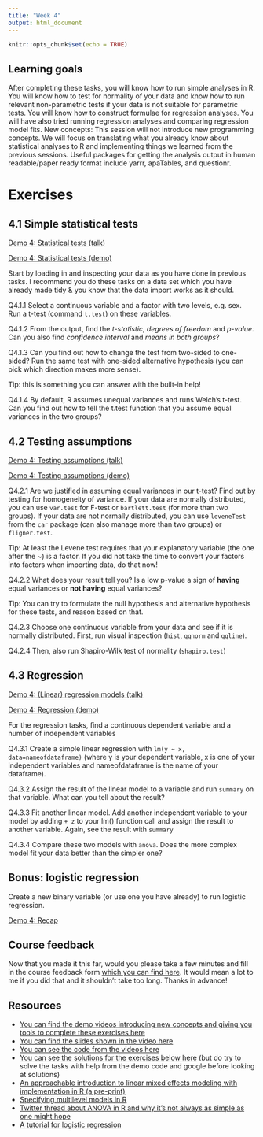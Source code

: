 ```yaml
---
title: "Week 4"
output: html_document
---
```


```r
knitr::opts_chunk$set(echo = TRUE)
```

## Learning goals

After completing these tasks, you will know how to run simple analyses in R. You will know how to test for normality of your data and know how to run relevant non-parametric tests if your data is not suitable for parametric tests. You will know how to construct formulae for regression analyses. You will have also tried running regression analyses and comparing regression model fits. New concepts: This session will not introduce new programming concepts. We will focus on translating what you already know about statistical analyses to R and implementing things we learned from the previous sessions. Useful packages for getting the analysis output in human readable/paper ready format include yarrr, apaTables, and questionr.

# Exercises
## 4.1 Simple statistical tests

[Demo 4: Statistical tests (talk)](https://youtu.be/-NSf9MdcBVA){target="_blank"}

[Demo 4: Statistical tests (demo)](https://youtu.be/wK9j4m4goPY){target="_blank"}

Start by loading in and inspecting your data as you have done in previous tasks. I recommend you do these tasks on a data set which you have already made tidy & you know that the data import works as it should.

Q4.1.1 Select a continuous variable and a factor with two levels, e.g. sex. Run a t-test (command `t.test`) on these variables.

Q4.1.2 From the output, find the *t-statistic*, *degrees of freedom* and *p-value*. Can you also find *confidence interval* and *means in both groups*?

Q4.1.3 Can you find out how to change the test from two-sided to one-sided? Run the same test with one-sided alternative hypothesis (you can pick which direction makes more sense).

Tip: this is something you can answer with the built-in help!

Q4.1.4 By default, R assumes unequal variances and runs Welch's t-test. Can you find out how to tell the t.test function that you assume equal variances in the two groups?

## 4.2 Testing assumptions

[Demo 4: Testing assumptions (talk)](https://youtu.be/SqsH6iP8M7k){target="_blank"}

[Demo 4: Testing assumptions (demo)](https://youtu.be/bhzyEZNJHXc){target="_blank"}

Q4.2.1 Are we justified in assuming equal variances in our t-test? Find out by testing for homogeneity of variance. If your data are normally distributed, you can use `var.test` for F-test or `bartlett.test` (for more than two groups). If your data are not normally distributed, you can use `leveneTest` from the `car` package (can also manage more than two groups) or `fligner.test`.

Tip: At least the Levene test requires that your explanatory variable (the one after the ~) is a factor. If you did not take the time to convert your factors into factors when importing data, do that now!

Q4.2.2 What does your result tell you? Is a low p-value a sign of **having** equal variances or **not having** equal variances? 

Tip: You can try to formulate the null hypothesis and alternative hypothesis for these tests, and reason based on that.

Q4.2.3 Choose one continuous variable from your data and see if it is normally distributed. First, run visual inspection (`hist`, `qqnorm` and `qqline`).

Q4.2.4 Then, also run Shapiro-Wilk test of normality (`shapiro.test`)

## 4.3 Regression

[Demo 4: (Linear) regression models (talk)](https://youtu.be/mw8WGYYTWj0){target="_blank"}

[Demo 4: Regression (demo)](https://youtu.be/tppKi3hSA4s){target="_blank"}

For the regression tasks, find a continuous dependent variable and a number of independent variables

Q4.3.1 Create a simple linear regression with `lm(y ~ x, data=nameofdataframe)` (where y is your dependent variable, x is one of your independent variables and nameofdataframe is the name of your dataframe).

Q4.3.2 Assign the result of the linear model to a variable and run `summary` on that variable. What can you tell about the result?

Q4.3.3 Fit another linear model. Add another independent variable to your model by adding `+ z` to your lm() function call and assign the result to another variable. Again, see the result with `summary`

Q4.3.4 Compare these two models with `anova`. Does the more complex model fit your data better than the simpler one?

## Bonus: logistic regression
Create a new binary variable (or use one you have already) to run logistic regression. 

[Demo 4: Recap](https://youtu.be/ARZJluj_ehE){target="_blank"}

## Course feedback 
Now that you made it this far, would you please take a few minutes and fill in the course feedback form [which you can find here](https://forms.gle/jvZA65cAXQuhVnNs9). It would mean a lot to me if you did that and it shouldn't take too long. Thanks in advance!

## Resources
* [You can find the demo videos introducing new concepts and giving you tools to complete these exercises here](https://www.youtube.com/playlist?list=PLDDYJXmrJm8WjwEyPo12rOA1Gayxs2jMA)
* [You can find the slides shown in the video here](./images/slides_for_demo_4.pdf)
* [You can see the code from the videos here](./code_demo_4.html)
* [You can see the solutions for the exercises below here](./solutions_exercise_4.html) (but do try to solve the tasks with help from the demo code and google before looking at solutions)
* [An approachable introduction to linear mixed effects modeling with implementation in R (a pre-print)](https://psyarxiv.com/9vghm/)
* [Specifying multilevel models in R](http://www.rensenieuwenhuis.nl/r-sessions-16-multilevel-model-specification-lme4/)
* [Twitter thread about ANOVA in R and why it's not always as simple as one might hope](https://twitter.com/WeAreRLadies/status/1223790298024726528)
* [A tutorial for logistic regression](https://stats.idre.ucla.edu/r/dae/logit-regression/)